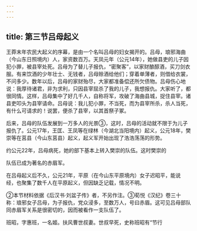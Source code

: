 ```yaml
---
---
---
```

title: 第三节吕母起义
---



王莽末年农民大起义的序幕，是由一个名叫吕母的妇女揭开的。吕母，琅邪海曲（今山东日照境内）人，家资数百万。天凤元年（公元14年），她做县吏的儿子因犯小罪，被县宰处死。吕母为了替儿子报仇，“密聚客”，以家财酿醇酒，买刀剑衣服。有来饮酒的少年壮士、无钱者，吕母赊酒给他们；穿着单薄者，则借给衣裳，不问多少。数年以后，吕母的家财殆尽，大家都准备偿还所欠债物。吕母伤心地说：我厚待诸君，非为求利，只因县宰屈杀了我的儿子，我想报仇。大家听了，都很同情。这样，吕母集中了好几千人，自称将军，攻破了海曲县城，捉住县宰。诸县吏叩头为县宰请命。吕母说：我儿犯小罪，不当死，而为县宰所杀，杀人当死，有什么可请求的！说罢，便杀了县宰，以其首祭子冢。

后来，吕母的队伍发展到一万多人的光景③，这时，吕母的活动就不限于为儿子报仇了。公元17年，王匡、王凤等在绿林（今湖北当阳境内）起义，公元18年，樊崇等在莒县（今山东莒县）起义，起义军开始出现了浩浩荡荡的形势。

约公元22年，吕母病死，她的部下基本上转入樊崇的队伍。这时樊崇的

队伍已成为著名的赤眉军。

在吕母起义后不久，公元21年，平原（在今山东平原境内）女子迟昭平，能说经，也聚集了数千人在平原起义，但因缺乏记载，情况不明。

②本节材料依据《后汉书·刘盆子传》者，不另作注。③荀悦《汉纪》卷三十称：琅邪女子吕母，为子报仇，党众浸多，至数万人，号曰赤眉。这可见吕母部队同赤眉军关系是很密切的，因而被看作一支队伍了。

班昭，字惠班，一名姬。扶风曹世叔妻。世叔早死，史称班昭有“节行
